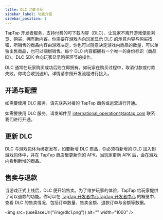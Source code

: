 ```yaml
---
title: DLC 功能介绍
sidebar_label: 功能介绍
sidebar_position: 1
---
```



TapTap 开发者服务，支持付费的可下载内容（DLC），让玩家不离开游戏便能浏览、购买、拥有新内容。你需要在游戏内向玩家显示 DLC 的示意内容与购买按钮，所销售的商品内容由游戏决定，你也可以随意决定游戏内商品的数量，可以单独出售商品，也可以捆绑销售。每个 DLC 内容都拥有一个唯一的身份标识（商品 ID）。DLC SDK 会向玩家显示购买环节的操作。

DLC 通常在玩家购买成功后则立即拥有。如玩家在购买过程中，取消付款或付款失败，你均会收到通知。详情请参照开发流程进行接入。

## 开通与配置

<Conditional region="cn">

如需要使用 DLC 服务，请先联系对接的 TapTap 商务或运营进行开通。

</Conditional>

<Conditional region="global">

如需要使用 DLC 服务，请发邮件至 [international_operation@taptap.com](mailto:international_operation@taptap.com) 联系我们进行开通。

</Conditional>

## 更新 DLC

DLC 与游戏包体为绑定发布，如要新增 DLC 商品，你必须将新增的 DLC 加入到游戏包体中，并在 TapTap 商店里更新你的 APK。当玩家更新 APK 后，会在游戏内看到新增的商品。

## 售卖与退款

当游戏正式上线后，DLC 便开始售卖。为了维护玩家的体验，TapTap 给玩家提供了可以退款的功能。你可以在 <Conditional region="cn">[TapTap 开发者中心](https://developer.taptap.cn/)</Conditional><Conditional region="global">[TapTap 开发者中心](https://developer.taptap.io/)</Conditional> 的概览中，查看 DLC 的售卖情况，包括订单数量、售卖金额、退款订单与金额等数据。

<img src={useBaseUrl("/img/dlc1.png")} alt="" width="1000" />

